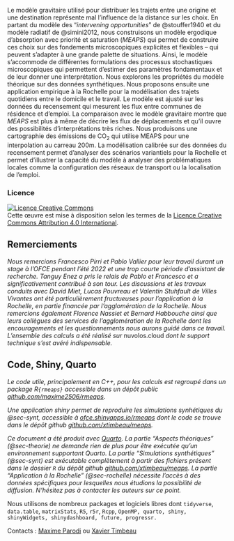 Le modèle gravitaire utilisé pour distribuer les trajets entre une origine et une destination représente mal l'influence de la distance sur les choix. En partant du modèle des "*intervening opportunities*" de @stouffer1940 et du modèle radiatif de @simini2012, nous construisons un modèle ergodique d'absorption avec priorité et saturation (*MEAPS*) qui permet de construire ces choix sur des fondements microscopiques explicites et flexibles -- qui peuvent s'adapter à une grande palette de situations. Ainsi, le modèle s'accommode de différentes formulations des processus stochastiques microscopiques qui permettent d'estimer des paramètres fondamentaux et de leur donner une interprétation. Nous explorons les propriétés du modèle théorique sur des données synthétiques. Nous proposons ensuite une application empirique à la Rochelle pour la modélisation des trajets quotidiens entre le domicile et le travail. Le modèle est ajusté sur les données du recensement qui mesurent les flux entre communes de résidence et d'emploi. La comparaison avec le modèle gravitaire montre que *MEAPS* est plus à même de décrire les flux de déplacements et qu'il ouvre des possibilités d'interprétations très riches. Nous produisons une cartographie des émissions de CO~2~ qui utilise MEAPS pour une interpolation au carreau 200m. La modélisation calibrée sur des données du recensement permet d'analyser des scénarios variantiels pour la Rochelle et permet d'illustrer la capacité du modèle à analyser des problématiques locales comme la configuration des réseaux de transport ou la localisation de l'emploi.

::: {.callout-important .align-left appearance="minimal" icon="false"}
### Licence

```{=html}
<a rel="license" href="http://creativecommons.org/licenses/by/4.0/"><img alt="Licence Creative Commons" style="border-width:0" src="https://i.creativecommons.org/l/by/4.0/88x31.png" /></a><br />Cette œuvre est mise à disposition selon les termes de la <a rel="license" href="http://creativecommons.org/licenses/by/4.0/">Licence Creative Commons Attribution 4.0 International</a>.
```
:::

::: {.callout-note .align-left appearance="minimal" icon="false"}
## Remerciements

*Nous remercions Francesco Pirri et Pablo Vallier pour leur travail durant un stage à l'OFCE pendant l'été 2022 et une trop courte période d'assistant de recherche. Tanguy Enez a pris le relais de Pablo et Francesco et a significativement contribué à son tour. Les discussions et les travaux conduits avec David Miet, Lucas Pouvreau et Valentin Stuhfault de Villes Vivantes ont été particulièrement fructueuses pour l'application à la Rochelle, en partie financée par l'agglomération de la Rochelle. Nous remercions également Florence Nassiet et Bernard Habbouche ainsi que leurs collègues des services de l'agglomération de la Rochelle dont les encouragements et les questionnements nous aurons guidé dans ce travail. L'ensemble des calculs a été réalisé sur* nuvolos.cloud *dont le support technique s'est avéré indispensable.*
:::

::: {.callout-tip .align-left appearance="minimal" icon="false"}
## Code, Shiny, Quarto

*Le code utile, principalement en C++, pour les calculs est regroupé dans un package R`{rmeaps}` accessible dans un dépôt public [github.com/maxime2506/rmeaps](https://github.com/Maxime2506/rmeaps).*

*Une application shiny permet de reproduire les simulations synhétiques du @sec-synt, accessible à [ofce.shinyapps.io/rmeaps](https://ofce.shinyapps.io/rmeaps) dont le code se trouve dans le dépôt github [github.com/xtimbeau/meaps](https://github.com/xtimbeau/meaps).*

*Ce document a été produit avec [Quarto](https://quarto.org). La partie "Aspects théoriques" (@sec-theorie) ne demande rien de plus pour être exécutée qu'un environnement supportant Quarto. La partie "Simulations synthétiques" (@sec-synt) est exécutable complètement à partir des fichiers présent dans le dossier `R` du dépôt github [github.com/xtimbeau/meaps](https://github.com/xtimbeau/meaps). La partie "Application à la Rochelle" (@sec-rochelle) nécessite l'accès à des données spécifiques pour lesquelles nous étudions la possibilité de diffusion. N'hésitez pas à contacter les auteurs sur ce point.*

Nous utilisons de nombreux packages et logiciels libres dont `tidyverse`, `data.table`, `matrixStats`, `R5`, `r5r`, `Rcpp`, `OpenMP, quarto, shiny, shinyWidgets, shinydashboard, future, progressr.`
:::

Contacts : [Maxime Parodi](mailto:maxime.parodi@sciencespo.fr) ou [Xavier Timbeau](xavier.timbeau@sciencespo.fr)
